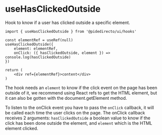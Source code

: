 
<Meta title='hooks/useHasClickedOutside' />

# useHasClickedOutside

Hook to know if a user has clicked outside a specific element.

```tsx
import { useHasClickedOutside } from '@pidedirecto/ui/hooks'

const elementRef = useRef(null)
useHasClickedOutside({
    element: elementRef,
    onClick: ({ hasClickedOutside, element }) => console.log(hasClickedOutside)
})

return (
    <div ref={elementRef}>content</div>
)
```

The hook needs an `element` to know if the click event on the page has been outside of it,
we recommend using React refs to get the HTML element, but it can also be gotten with the document.getElement method.

To listen to the onClick event you have to pass the `onClick` callback, it will be called each time the user clicks on the page.
The onClick callback receives 2 arguments: `hasClickedOutside` a boolean value to know if the click has been done outside the element, and `element` which is the HTML element clicked.
